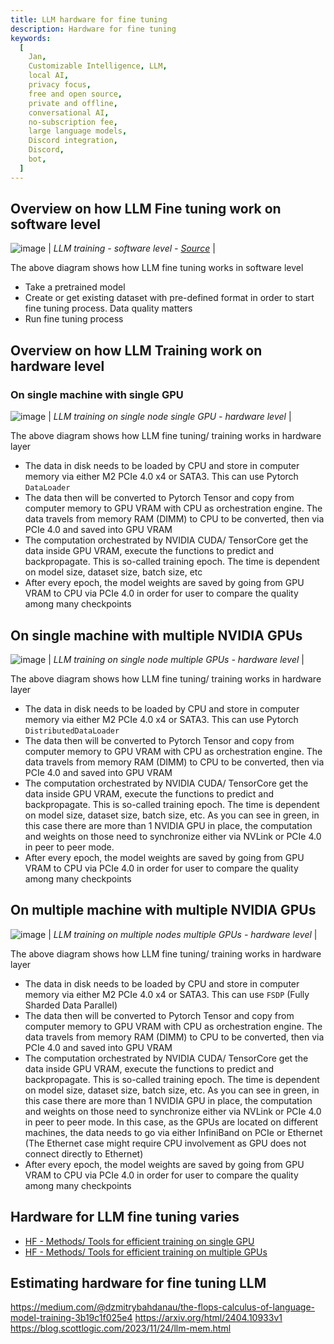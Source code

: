 ```yaml
---
title: LLM hardware for fine tuning
description: Hardware for fine tuning
keywords:
  [
    Jan,
    Customizable Intelligence, LLM,
    local AI,
    privacy focus,
    free and open source,
    private and offline,
    conversational AI,
    no-subscription fee,
    large language models,
    Discord integration,
    Discord,
    bot,
  ]
---
```


## Overview on how LLM Fine tuning work on software level
![image](../_assets/overview-fine_tuning_1.png)
| *LLM training - software level - [Source](https://www.superannotate.com/blog/llm-fine-tuning)* |

The above diagram shows how LLM fine tuning works in software level
 - Take a pretrained model
 - Create or get existing dataset with pre-defined format in order to start fine tuning process. Data quality matters
 - Run fine tuning process

## Overview on how LLM Training work on hardware level
### On single machine with single GPU
![image](../_assets/overview-finetuning-3.drawio.svg)
| *LLM training on single node single GPU - hardware level* |

The above diagram shows how LLM fine tuning/ training works in hardware layer
 - The data in disk needs to be loaded by CPU and store in computer memory via either M2 PCIe 4.0 x4 or SATA3. This can use Pytorch `DataLoader`
 - The data then will be converted to Pytorch Tensor and copy from computer memory to GPU VRAM with CPU as orchestration engine. The data travels from memory RAM (DIMM) to CPU to be converted, then via PCIe 4.0 and saved into GPU VRAM
 - The computation orchestrated by NVIDIA CUDA/ TensorCore get the data inside GPU VRAM, execute the functions to predict and backpropagate. This is so-called training epoch. The time is dependent on model size, dataset size, batch size, etc
 - After every epoch, the model weights are saved by going from GPU VRAM to CPU via PCIe 4.0 in order for user to compare the quality among many checkpoints


## On single machine with multiple NVIDIA GPUs
![image](../_assets/overview-finetuning-5.drawio.svg)
| *LLM training on single node multiple GPUs - hardware level* |

The above diagram shows how LLM fine tuning/ training works in hardware layer
 - The data in disk needs to be loaded by CPU and store in computer memory via either M2 PCIe 4.0 x4 or SATA3. This can use Pytorch `DistributedDataLoader`
 - The data then will be converted to Pytorch Tensor and copy from computer memory to GPU VRAM with CPU as orchestration engine. The data travels from memory RAM (DIMM) to CPU to be converted, then via PCIe 4.0 and saved into GPU VRAM
 - The computation orchestrated by NVIDIA CUDA/ TensorCore get the data inside GPU VRAM, execute the functions to predict and backpropagate. This is so-called training epoch. The time is dependent on model size, dataset size, batch size, etc. As you can see in green, in this case there are more than 1 NVIDIA GPU in place, the computation and weights on those need to synchronize either via NVLink or PCIe 4.0 in peer to peer mode.
 - After every epoch, the model weights are saved by going from GPU VRAM to CPU via PCIe 4.0 in order for user to compare the quality among many checkpoints

## On multiple machine with multiple NVIDIA GPUs
![image](../_assets/overview-finetuning-7.drawio.svg)
| *LLM training on multiple nodes multiple GPUs - hardware level* |

The above diagram shows how LLM fine tuning/ training works in hardware layer
 - The data in disk needs to be loaded by CPU and store in computer memory via either M2 PCIe 4.0 x4 or SATA3. This can use `FSDP` (Fully Sharded Data Parallel)
 - The data then will be converted to Pytorch Tensor and copy from computer memory to GPU VRAM with CPU as orchestration engine. The data travels from memory RAM (DIMM) to CPU to be converted, then via PCIe 4.0 and saved into GPU VRAM
 - The computation orchestrated by NVIDIA CUDA/ TensorCore get the data inside GPU VRAM, execute the functions to predict and backpropagate. This is so-called training epoch. The time is dependent on model size, dataset size, batch size, etc. As you can see in green, in this case there are more than 1 NVIDIA GPU in place, the computation and weights on those need to synchronize either via NVLink or PCIe 4.0 in peer to peer mode. In this case, as the GPUs are located on different machines, the data needs to go via either InfiniBand on PCIe or Ethernet (The Ethernet case might require CPU involvement as GPU does not connect directly to Ethernet)
 - After every epoch, the model weights are saved by going from GPU VRAM to CPU via PCIe 4.0 in order for user to compare the quality among many checkpoints

## Hardware for LLM fine tuning varies
- [HF - Methods/ Tools for efficient training on single GPU](https://huggingface.co/docs/transformers/perf_train_gpu_one)
- [HF - Methods/ Tools for efficient training on multiple GPUs](https://huggingface.co/docs/transformers/perf_train_gpu_many)

## Estimating hardware for fine tuning LLM
https://medium.com/@dzmitrybahdanau/the-flops-calculus-of-language-model-training-3b19c1f025e4
https://arxiv.org/html/2404.10933v1
https://blog.scottlogic.com/2023/11/24/llm-mem.html
